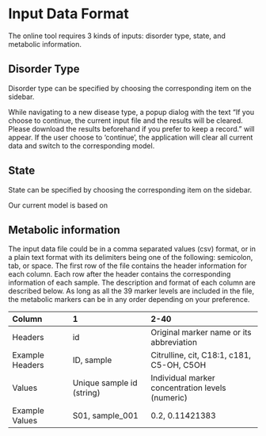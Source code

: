 # Input Data Format {#dataformat}

The online tool requires 3 kinds of inputs: disorder type, state, and metabolic information.

## Disorder Type
Disorder type can be specified by choosing the corresponding item on the sidebar. 

While navigating to a new disease type, a popup dialog with the text "If you choose to continue, the current input file and the results will be cleared. Please download the results beforehand if you prefer to keep a record." will appear. If the user choose to 'continue', the application will clear all current data and switch to the corresponding model.

## State
State can be specified by choosing the corresponding item on the sidebar. 

Our current model is based on 


## Metabolic information
The input data file could be in a comma separated values (csv) format, or in a plain text format with its delimiters being one of the following: semicolon, tab, or space. The first row of the file contains the header information for each column. Each row after the header contains the corresponding information of each sample.
The description and format of each column are described below. As long as all the 39 marker levels are included in the file, the metabolic markers can be in any order depending on your preference.

| Column         | 1    | 2-40   |
|:-------------------|:-------------------------|:------------------------------------|
| Headers | id | Original marker name or its abbreviation |
| Example Headers | ID, sample | Citrulline, cit, C18:1, c181, C5-OH, C5OH |
| Values | Unique sample id (string) | Individual marker concentration levels (numeric) |
| Example Values | S01, sample_001 | 0.2, 0.11421383 |
